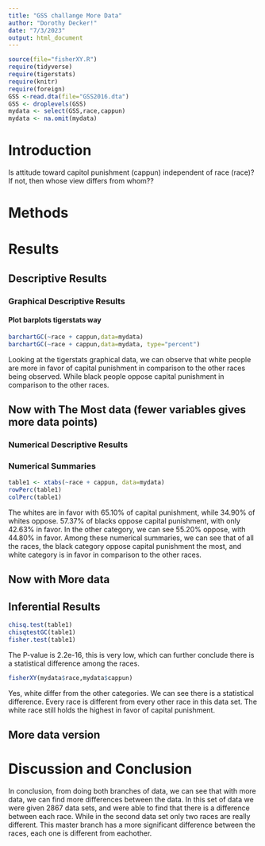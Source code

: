 ```yaml
---
title: "GSS challange More Data"
author: "Dorothy Decker!"
date: "7/3/2023"
output: html_document
---
```








```r
source(file="fisherXY.R")
require(tidyverse)
require(tigerstats)
require(knitr)
require(foreign)
GSS <-read.dta(file="GSS2016.dta")
GSS <- droplevels(GSS)
mydata <- select(GSS,race,cappun)
mydata <- na.omit(mydata)
```

# Introduction

<!--In this section you explain what you are trying to show.  Where did the data come from?  What is the research or other question you are trying to answer?.  If you skimp in this section expect to be marked down in your grade. Paint a picture of the project a couple of paragraphs is expected!-->

Is attitude toward capitol punishment (cappun) independent of race (race)?
If not, then whose view differs from whom??

# Methods

<!--Decide on your methods:  use "variable analysis" or other appropriate descriptors.  Make sure to choose at least one graphical method and at least one numerical method. Discuss what data manipulations may be needed for example subsetting or other binning procedures and what sort of graphical displays and inferential tools will be used!-->

# Results

<!--Divide this section into two sub-sections:  One for your descriptive  results and one for your inferential results.!-->

## Descriptive Results

### Graphical Descriptive Results

<!--Graphical results here.  Make sure to show your code.  Provide appropriate labels for axes, giving units if possible, and provide a good title for the graph, too.  Use the graphical results to describe the patterns if any that exist in the data as focused toward the research question. Bottom line is to explain the features of the graph that are relevant to conforming or departing to what is expected by your null hypothesis !-->

#### Plot barplots tigerstats way

```r
barchartGC(~race + cappun,data=mydata)
barchartGC(~race + cappun,data=mydata, type="percent")

```

Looking at the tigerstats graphical data, we can observe that white people are more in favor of capital punishment in comparison to the other races being observed. While black people oppose capital punishment in comparison to the other races.

## Now with The Most data (fewer variables gives more data points)



### Numerical Descriptive Results

<!--Numerical results go here. Use the numerical results to describe the patterns if any that exist in the data as focused toward the research question!-->

### Numerical Summaries  

```r
table1 <- xtabs(~race + cappun, data=mydata)
rowPerc(table1)
colPerc(table1)
```


The whites are in favor with 65.10% of capital punishment, while 34.90% of whites oppose. 57.37% of blacks oppose capital punishment, with only 42.63% in favor. In the other category, we can see 55.20% oppose, with 44.80% in favor. Among these numerical summaries, we can see that of all the races, the black category oppose capital punishment the most, and white category is in favor in comparison to the other races.


## Now with More data



## Inferential Results

<!--State hypothesis clearly.  Make sure your discussion of the inferential test covers all the aspects that the test output produces, such as test statistic, p-value etc.  Make a decision about the null hypothesis, explain the assumptions on which the selected test/procedure was based, and why the chosen procedure satisfys the assumptions and is appropriate to answer the research question!-->



```r
chisq.test(table1)
chisqtestGC(table1)
fisher.test(table1)
```

The P-value is 2.2e-16, this is very low, which can further conclude there is a statistical difference among the races. 

```r
fisherXY(mydata$race,mydata$cappun)
```

Yes, white differ from the other categories. We can see there is a statistical difference. Every race is different from every other race in this data set. The white race still holds the highest in favor of capital punishment. 



## More data version


# Discussion and Conclusion

<!--Discussion and conclusion here.  If you found a relationship be sure to consider whether the relationship occurs because one of the variavbles causes the other, or whether they perhasps are related for some other reason.  Watch the chapter 6 videos from the GeorgeTown videos collection.!-->



In conclusion, from doing both branches of data, we can see that with more data, we can find more differences between the data. In this set of data we were given 2867 data sets, and were able to find that there is a difference between each race. While in the second data set only two races are really different. This master branch has a more significant difference between the races, each one is different from eachother. 
